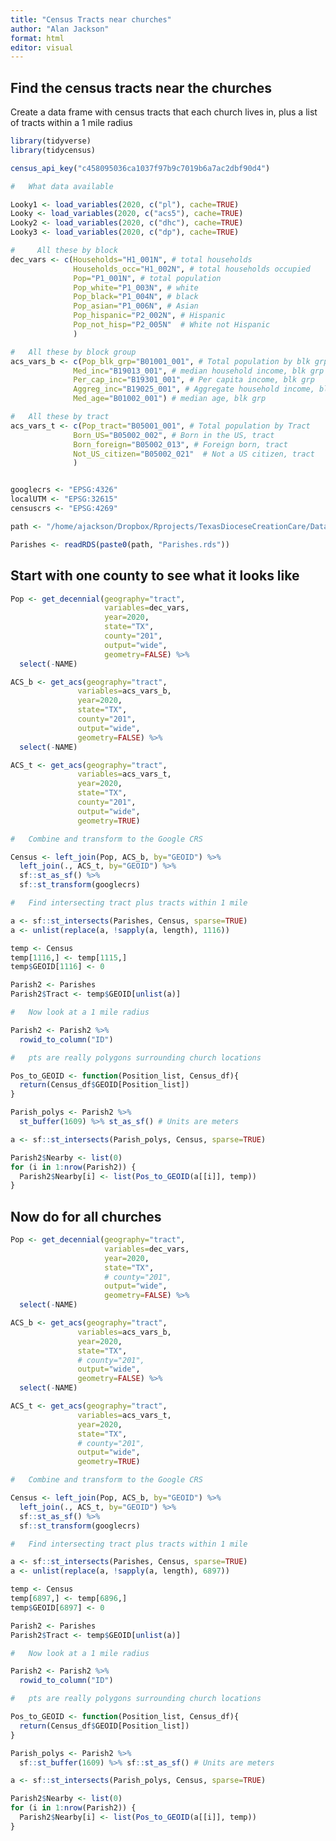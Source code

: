 ```yaml
---
title: "Census Tracts near churches"
author: "Alan Jackson"
format: html
editor: visual
---
```


##  Find the census tracts near the churches

Create a data frame with census tracts that each church lives in, plus a list of tracts within
a 1 mile radius

```r

library(tidyverse)
library(tidycensus)

census_api_key("c458095036ca1037f97b9c7019b6a7ac2dbf90d4")

#   What data available

Looky1 <- load_variables(2020, c("pl"), cache=TRUE)
Looky <- load_variables(2020, c("acs5"), cache=TRUE)
Looky2 <- load_variables(2020, c("dhc"), cache=TRUE)
Looky3 <- load_variables(2020, c("dp"), cache=TRUE)

#     All these by block
dec_vars <- c(Households="H1_001N", # total households
              Households_occ="H1_002N", # total households occupied
              Pop="P1_001N", # total population
              Pop_white="P1_003N", # white
              Pop_black="P1_004N", # black
              Pop_asian="P1_006N", # Asian
              Pop_hispanic="P2_002N", # Hispanic
              Pop_not_hisp="P2_005N"  # White not Hispanic
              )

#   All these by block group
acs_vars_b <- c(Pop_blk_grp="B01001_001", # Total population by blk grp
              Med_inc="B19013_001", # median household income, blk grp
              Per_cap_inc="B19301_001", # Per capita income, blk grp
              Aggreg_inc="B19025_001", # Aggregate household income, blk grp
              Med_age="B01002_001") # median age, blk grp

#   All these by tract
acs_vars_t <- c(Pop_tract="B05001_001", # Total population by Tract
              Born_US="B05002_002", # Born in the US, tract
              Born_foreign="B05002_013", # Foreign born, tract
              Not_US_citizen="B05002_021"  # Not a US citizen, tract
              )


googlecrs <- "EPSG:4326"
localUTM <- "EPSG:32615"
censuscrs <- "EPSG:4269"

path <- "/home/ajackson/Dropbox/Rprojects/TexasDioceseCreationCare/Data/"

Parishes <- readRDS(paste0(path, "Parishes.rds"))

```


##    Start with one county to see what it looks like

```r

Pop <- get_decennial(geography="tract",
                     variables=dec_vars,
                     year=2020,
                     state="TX",
                     county="201",
                     output="wide",
                     geometry=FALSE) %>% 
  select(-NAME)

ACS_b <- get_acs(geography="tract",
               variables=acs_vars_b,
               year=2020,
               state="TX",
               county="201",
               output="wide",
               geometry=FALSE) %>%  
  select(-NAME)

ACS_t <- get_acs(geography="tract",
               variables=acs_vars_t,
               year=2020,
               state="TX",
               county="201",
               output="wide",
               geometry=TRUE) 

#   Combine and transform to the Google CRS

Census <- left_join(Pop, ACS_b, by="GEOID") %>% 
  left_join(., ACS_t, by="GEOID") %>% 
  sf::st_as_sf() %>% 
  sf::st_transform(googlecrs)

#   Find intersecting tract plus tracts within 1 mile

a <- sf::st_intersects(Parishes, Census, sparse=TRUE)
a <- unlist(replace(a, !sapply(a, length), 1116))

temp <- Census
temp[1116,] <- temp[1115,]
temp$GEOID[1116] <- 0

Parish2 <- Parishes
Parish2$Tract <- temp$GEOID[unlist(a)]

#   Now look at a 1 mile radius

Parish2 <- Parish2 %>% 
  rowid_to_column("ID")

#   pts are really polygons surrounding church locations

Pos_to_GEOID <- function(Position_list, Census_df){
  return(Census_df$GEOID[Position_list])
}

Parish_polys <- Parish2 %>% 
  st_buffer(1609) %>% st_as_sf() # Units are meters

a <- sf::st_intersects(Parish_polys, Census, sparse=TRUE)

Parish2$Nearby <- list(0)
for (i in 1:nrow(Parish2)) {
  Parish2$Nearby[i] <- list(Pos_to_GEOID(a[[i]], temp))
}

```

##        Now do for all churches

```r

Pop <- get_decennial(geography="tract",
                     variables=dec_vars,
                     year=2020,
                     state="TX",
                     # county="201",
                     output="wide",
                     geometry=FALSE) %>% 
  select(-NAME)

ACS_b <- get_acs(geography="tract",
               variables=acs_vars_b,
               year=2020,
               state="TX",
               # county="201",
               output="wide",
               geometry=FALSE) %>%  
  select(-NAME)

ACS_t <- get_acs(geography="tract",
               variables=acs_vars_t,
               year=2020,
               state="TX",
               # county="201",
               output="wide",
               geometry=TRUE) 

#   Combine and transform to the Google CRS

Census <- left_join(Pop, ACS_b, by="GEOID") %>% 
  left_join(., ACS_t, by="GEOID") %>% 
  sf::st_as_sf() %>% 
  sf::st_transform(googlecrs)

#   Find intersecting tract plus tracts within 1 mile

a <- sf::st_intersects(Parishes, Census, sparse=TRUE)
a <- unlist(replace(a, !sapply(a, length), 6897))

temp <- Census
temp[6897,] <- temp[6896,]
temp$GEOID[6897] <- 0

Parish2 <- Parishes
Parish2$Tract <- temp$GEOID[unlist(a)]

#   Now look at a 1 mile radius

Parish2 <- Parish2 %>% 
  rowid_to_column("ID")

#   pts are really polygons surrounding church locations

Pos_to_GEOID <- function(Position_list, Census_df){
  return(Census_df$GEOID[Position_list])
}

Parish_polys <- Parish2 %>% 
  sf::st_buffer(1609) %>% sf::st_as_sf() # Units are meters

a <- sf::st_intersects(Parish_polys, Census, sparse=TRUE)

Parish2$Nearby <- list(0)
for (i in 1:nrow(Parish2)) {
  Parish2$Nearby[i] <- list(Pos_to_GEOID(a[[i]], temp))
}

```









